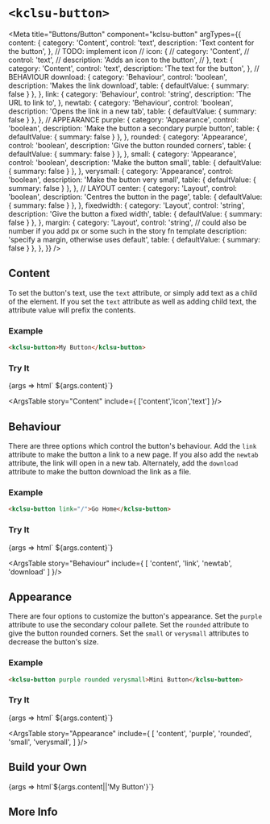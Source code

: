 


# `<kclsu-button>`

<Meta
  title="Buttons/Button"
  component="kclsu-button"
  argTypes={{
    content: {
      category: 'Content',
      control: 'text',
      description: 'Text content for the button',
    },
    // TODO: implement icon
    // icon: {
    //   category: 'Content',
    //   control: 'text',
    //   description: 'Adds an icon to the button',
    // },
    text: {
      category: 'Content',
      control: 'text',
      description: 'The text for the button',
    },
    // BEHAVIOUR
    download: {
      category: 'Behaviour',
      control: 'boolean',
      description: 'Makes the link download',
      table: { defaultValue: { summary: false } },
    },
    link: {
      category: 'Behaviour',
      control: 'string',
      description: 'The URL to link to',
    },
    newtab: {
      category: 'Behaviour',
      control: 'boolean',
      description: 'Opens the link in a new tab',
      table: { defaultValue: { summary: false } },
    },
    // APPEARANCE
    purple: {
      category: 'Appearance',
      control: 'boolean',
      description: 'Make the button a secondary purple button',
      table: { defaultValue: { summary: false } },
    },
    rounded: {
      category: 'Appearance',
      control: 'boolean',
      description: 'Give the button rounded corners',
      table: { defaultValue: { summary: false } },
    },
    small: {
      category: 'Appearance',
      control: 'boolean',
      description: 'Make the button small',
      table: { defaultValue: { summary: false } },
    },
    verysmall: {
      category: 'Appearance',
      control: 'boolean',
      description: 'Make the button very small',
      table: { defaultValue: { summary: false } },
    },
    // LAYOUT
    center: {
      category: 'Layout',
      control: 'boolean',
      description: 'Centres the button in the page',
      table: { defaultValue: { summary: false } },
    },
    fixedwidth: {
      category: 'Layout',
      control: 'string',
      description: 'Give the button a fixed width',
      table: { defaultValue: { summary: false } },
    },
    margin: {
      category: 'Layout',
      control: 'string',
      // could also be number if you add px or some such in the story fn template
      description: 'specify a margin, otherwise uses default',
      table: { defaultValue: { summary: false } },
    },
  }}
/>

## Content

To set the button's text, use the `text` attribute, or simply add text as a child of the element. If you set the `text` attribute as well as adding child text, the attribute value will prefix the contents.

<!-- TODO: implement icon -->
<!-- To add an icon to the button, use the `icon` attribute -->

### Example

```html
<kclsu-button>My Button</kclsu-button>
```

### Try It
<Canvas withToolbar={true} withSource="open" >
  <Story name="Content" component="kclsu-button" args={{
    content: 'Button Content',
    text: '',
  }}>
    {args => html`
      <kclsu-button
        icon="${ifDefined(args.icon || undefined)}"
        text="${ifDefined(args.text || undefined)}"
      >${args.content}</kclsu-button>`}
  </Story>
</Canvas>

<ArgsTable story="Content" include={ ['content','icon','text'] }/>

## Behaviour

There are three options which control the button's behaviour. Add the `link` attribute to make the button a link to a new page. If you also add the `newtab` attribute, the link will open in a new tab. Alternately, add the `download` attribute to make the button download the link as a file.

### Example

```html
<kclsu-button link="/">Go Home</kclsu-button>
```

### Try It
<Canvas withToolbar={true} withSource="open" >
  <Story name="Behaviour" component="kclsu-button" args={{
    content: 'Button Behaviour',
    link:undefined,
    newtab: false,
    download: false,
  }}>
    {args => html`
      <kclsu-button
        link="${ifDefined(args.link)}"
        ?newtab="${args.newtab}"
        ?download="${args.download}"
      >${args.content}</kclsu-button>`}
  </Story>
</Canvas>

<ArgsTable story="Behaviour" include={ [ 'content', 'link', 'newtab', 'download' ] }/>

## Appearance

There are four options to customize the button's appearance.
Set the `purple` attribute to use the secondary colour pallete. Set the `rounded` attribute to give the button rounded corners. Set the `small` or `verysmall` attributes to decrease the button's size.

### Example

```html
<kclsu-button purple rounded verysmall>Mini Button</kclsu-button>
```

### Try It
<Canvas withToolbar={true} withSource="open" >
  <Story name="Appearance" component="kclsu-button" args={{
    content: 'Button Appearance',
    purple: false,
    rounded: false,
    small: false,
    verysmall: false,
  }}>
    {args => html`
      <kclsu-button
        ?purple="${args.purple}"
        ?rounded="${args.rounded}"
        ?small="${args.small}"
        ?verysmall="${args.verysmall}"
      >${args.content}</kclsu-button>`}
  </Story>
</Canvas>

<ArgsTable story="Appearance" include={ [ 'content', 'purple', 'rounded', 'small', 'verysmall', ] }/>

## Build your Own

<Canvas withToolbar={true} withSource="open" >
  <Story name="Build Your Own" component="kclsu-button">
    {args => html`<kclsu-button
      ?small="${args.small}"
      ?purple="${args.purple}"
      ?newtab="${args.newtab}"
      ?rounded="${args.rounded}"
      ?verysmall="${args.verysmall}"
      ?center="${args.center}"
      ?download="${args.download}"
      link="${ifDefined(args.link || undefined)}"
      text="${ifDefined(args.text || undefined)}"
      emitid="${ifDefined(args.emitid || undefined)}"
      icon="${ifDefined(args.icon || undefined)}"
      fixedwidth="${ifDefined(args.fixedwidth || undefined)}"
      margin="${ifDefined(args.margin || undefined)}"
    >${args.content||'My Button'}</kclsu-button>`}
  </Story>
</Canvas>

<ArgsTable story="Build Your Own"/>

## More Info

<Description markdown={readme} />
